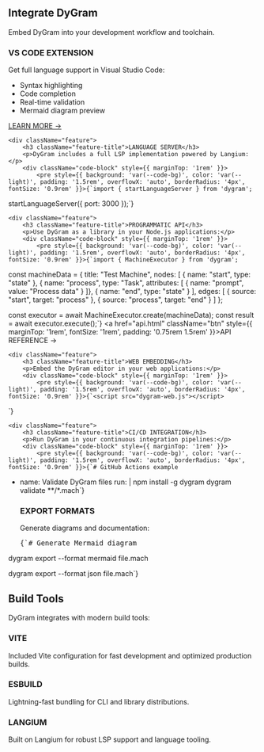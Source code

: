 
<PageLayout title="Integration">



## Integrate DyGram

Embed DyGram into your development workflow and toolchain.

<div className="feature-grid">
    <div className="feature">
        <h3 className="feature-title">VS CODE EXTENSION</h3>
        <p>Get full language support in Visual Studio Code:</p>
        <ul style={{ marginTop: '1rem', lineHeight: 1.8 }}>
            <li>Syntax highlighting</li>
            <li>Code completion</li>
            <li>Real-time validation</li>
            <li>Mermaid diagram preview</li>
        </ul>
        <a href="vscode-extension.html" className="btn" style={{ marginTop: '1rem', fontSize: '1rem', padding: '0.75rem 1.5rem' }}>LEARN MORE →</a>
    </div>

    <div className="feature">
        <h3 className="feature-title">LANGUAGE SERVER</h3>
        <p>DyGram includes a full LSP implementation powered by Langium:</p>
        <div className="code-block" style={{ marginTop: '1rem' }}>
            <pre style={{ background: 'var(--code-bg)', color: 'var(--light)', padding: '1.5rem', overflowX: 'auto', borderRadius: '4px', fontSize: '0.9rem' }}>{`import { startLanguageServer } from 'dygram';

startLanguageServer({
  port: 3000
});`}</pre>
        </div>
    </div>

    <div className="feature">
        <h3 className="feature-title">PROGRAMMATIC API</h3>
        <p>Use DyGram as a library in your Node.js applications:</p>
        <div className="code-block" style={{ marginTop: '1rem' }}>
            <pre style={{ background: 'var(--code-bg)', color: 'var(--light)', padding: '1.5rem', overflowX: 'auto', borderRadius: '4px', fontSize: '0.9rem' }}>{`import { MachineExecutor } from 'dygram';

const machineData = {
  title: "Test Machine",
  nodes: [
    { name: "start", type: "state" },
    { name: "process", type: "Task", attributes: [
      { name: "prompt", value: "Process data" }
    ]},
    { name: "end", type: "state" }
  ],
  edges: [
    { source: "start", target: "process" },
    { source: "process", target: "end" }
  ]
};

const executor = await MachineExecutor.create(machineData);
const result = await executor.execute();`}</pre>
        </div>
        <a href="api.html" className="btn" style={{ marginTop: '1rem', fontSize: '1rem', padding: '0.75rem 1.5rem' }}>API REFERENCE →</a>
    </div>

    <div className="feature">
        <h3 className="feature-title">WEB EMBEDDING</h3>
        <p>Embed the DyGram editor in your web applications:</p>
        <div className="code-block" style={{ marginTop: '1rem' }}>
            <pre style={{ background: 'var(--code-bg)', color: 'var(--light)', padding: '1.5rem', overflowX: 'auto', borderRadius: '4px', fontSize: '0.9rem' }}>{`<script src="dygram-web.js"></script>
<div id="editor"></div>
<script>
  DyGram.createEditor({
    container: '#editor',
    value: 'machine "Hello"'
  });
</script>`}</pre>
        </div>
    </div>

    <div className="feature">
        <h3 className="feature-title">CI/CD INTEGRATION</h3>
        <p>Run DyGram in your continuous integration pipelines:</p>
        <div className="code-block" style={{ marginTop: '1rem' }}>
            <pre style={{ background: 'var(--code-bg)', color: 'var(--light)', padding: '1.5rem', overflowX: 'auto', borderRadius: '4px', fontSize: '0.9rem' }}>{`# GitHub Actions example
- name: Validate DyGram files
  run: |
    npm install -g dygram
    dygram validate **/*.mach`}</pre>
        </div>
    </div>

    <div className="feature">
        <h3 className="feature-title">EXPORT FORMATS</h3>
        <p>Generate diagrams and documentation:</p>
        <div className="code-block" style={{ marginTop: '1rem' }}>
            <pre style={{ background: 'var(--code-bg)', color: 'var(--light)', padding: '1.5rem', overflowX: 'auto', borderRadius: '4px', fontSize: '0.9rem' }}>{`# Generate Mermaid diagram
dygram export --format mermaid file.mach

dygram export --format json file.mach`}</pre>
        </div>
    </div>
</div>

<div style={{ marginTop: '4rem' }}>
    <h2 className="section-title" style={{ fontSize: '2rem' }}>Build Tools</h2>
    <p style={{ fontSize: '1.2rem', marginBottom: '2rem' }}>
        DyGram integrates with modern build tools:
    </p>
    <div className="feature-grid">
        <div className="feature">
            <h3 className="feature-title">VITE</h3>
            <p>Included Vite configuration for fast development and optimized production builds.</p>
        </div>
        <div className="feature">
            <h3 className="feature-title">ESBUILD</h3>
            <p>Lightning-fast bundling for CLI and library distributions.</p>
        </div>
        <div className="feature">
            <h3 className="feature-title">LANGIUM</h3>
            <p>Built on Langium for robust LSP support and language tooling.</p>
        </div>
    </div>
</div>



</PageLayout>